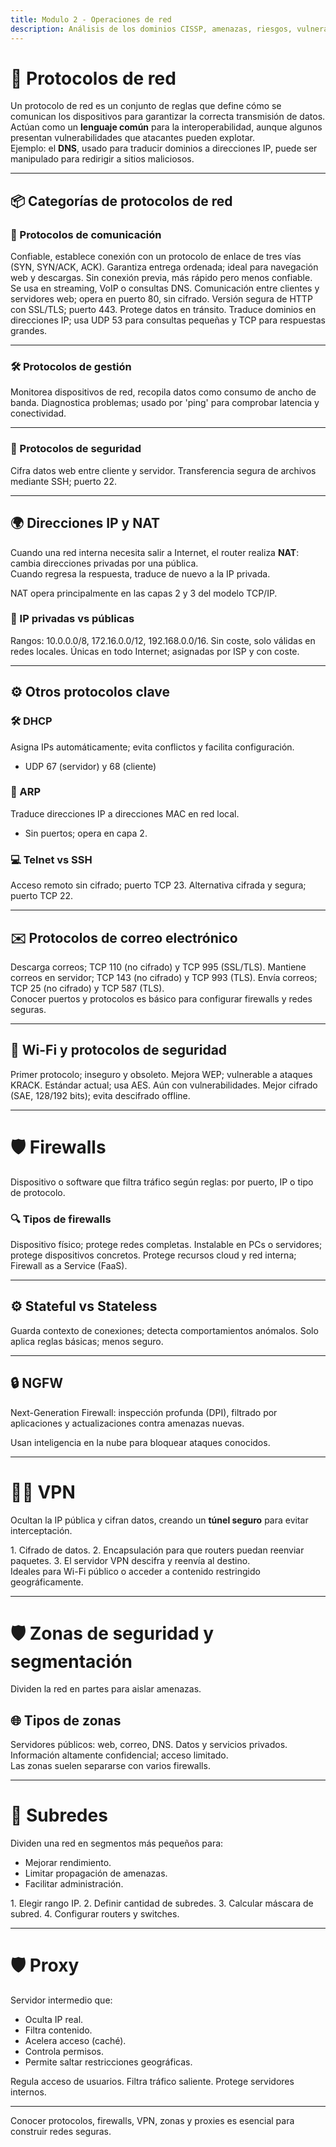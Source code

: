 ```yaml
---
title: Modulo 2 - Operaciones de red
description: Análisis de los dominios CISSP, amenazas, riesgos, vulnerabilidades y su impacto en la organización.
---
```



# 📡 Protocolos de red

Un protocolo de red es un conjunto de reglas que define cómo se comunican los dispositivos para garantizar la correcta transmisión de datos.  
Actúan como un **lenguaje común** para la interoperabilidad, aunque algunos presentan vulnerabilidades que atacantes pueden explotar.  
Ejemplo: el **DNS**, usado para traducir dominios a direcciones IP, puede ser manipulado para redirigir a sitios maliciosos.

---

## 📦 Categorías de protocolos de red

### 📨 Protocolos de comunicación

<CardGrid>
  <Card title="TCP" icon="handshake">
    Confiable, establece conexión con un protocolo de enlace de tres vías (SYN, SYN/ACK, ACK). Garantiza entrega ordenada; ideal para navegación web y descargas.
  </Card>
  <Card title="UDP" icon="zap">
    Sin conexión previa, más rápido pero menos confiable. Se usa en streaming, VoIP o consultas DNS.
  </Card>
  <Card title="HTTP" icon="globe">
    Comunicación entre clientes y servidores web; opera en puerto 80, sin cifrado.
  </Card>
  <Card title="HTTPS" icon="lock">
    Versión segura de HTTP con SSL/TLS; puerto 443. Protege datos en tránsito.
  </Card>
  <Card title="DNS" icon="server">
    Traduce dominios en direcciones IP; usa UDP 53 para consultas pequeñas y TCP para respuestas grandes.
  </Card>
</CardGrid>

---

### 🛠️ Protocolos de gestión

<CardGrid>
  <Card title="SNMP" icon="activity">
    Monitorea dispositivos de red, recopila datos como consumo de ancho de banda.
  </Card>
  <Card title="ICMP" icon="alert-circle">
    Diagnostica problemas; usado por 'ping' para comprobar latencia y conectividad.
  </Card>
</CardGrid>

---

### 🔐 Protocolos de seguridad

<CardGrid>
  <Card title="HTTPS" icon="lock">
    Cifra datos web entre cliente y servidor.
  </Card>
  <Card title="SFTP" icon="upload-cloud">
    Transferencia segura de archivos mediante SSH; puerto 22.
  </Card>
</CardGrid>

---

## 🌍 Direcciones IP y NAT

Cuando una red interna necesita salir a Internet, el router realiza **NAT**: cambia direcciones privadas por una pública.  
Cuando regresa la respuesta, traduce de nuevo a la IP privada.

<Aside>
NAT opera principalmente en las capas 2 y 3 del modelo TCP/IP.
</Aside>

### 🔑 IP privadas vs públicas

<CardGrid>
  <Card title="Privadas" icon="shield-check">
    Rangos: 10.0.0.0/8, 172.16.0.0/12, 192.168.0.0/16. Sin coste, solo válidas en redes locales.
  </Card>
  <Card title="Públicas" icon="globe">
    Únicas en todo Internet; asignadas por ISP y con coste.
  </Card>
</CardGrid>

---

## ⚙️ Otros protocolos clave

### 🛠️ DHCP
Asigna IPs automáticamente; evita conflictos y facilita configuración.
- UDP 67 (servidor) y 68 (cliente)

### 🔄 ARP
Traduce direcciones IP a direcciones MAC en red local.
- Sin puertos; opera en capa 2.

### 💻 Telnet vs SSH
<CardGrid>
  <Card title="Telnet" icon="terminal">
    Acceso remoto sin cifrado; puerto TCP 23.
  </Card>
  <Card title="SSH" icon="shield">
    Alternativa cifrada y segura; puerto TCP 22.
  </Card>
</CardGrid>

---

## ✉️ Protocolos de correo electrónico

<CardGrid>
  <Card title="POP3" icon="mail">
    Descarga correos; TCP 110 (no cifrado) y TCP 995 (SSL/TLS).
  </Card>
  <Card title="IMAP" icon="mail-open">
    Mantiene correos en servidor; TCP 143 (no cifrado) y TCP 993 (TLS).
  </Card>
  <Card title="SMTP" icon="send">
    Envía correos; TCP 25 (no cifrado) y TCP 587 (TLS).
  </Card>
</CardGrid>

<Aside type="tip">
Conocer puertos y protocolos es básico para configurar firewalls y redes seguras.
</Aside>

---

## 📡 Wi-Fi y protocolos de seguridad

<CardGrid>
  <Card title="WEP (1999)" icon="wifi-off">
    Primer protocolo; inseguro y obsoleto.
  </Card>
  <Card title="WPA (2003)" icon="wifi">
    Mejora WEP; vulnerable a ataques KRACK.
  </Card>
  <Card title="WPA2 (2004)" icon="wifi">
    Estándar actual; usa AES. Aún con vulnerabilidades.
  </Card>
  <Card title="WPA3 (2018)" icon="wifi">
    Mejor cifrado (SAE, 128/192 bits); evita descifrado offline.
  </Card>
</CardGrid>

---

# 🛡️ Firewalls

Dispositivo o software que filtra tráfico según reglas: por puerto, IP o tipo de protocolo.

### 🔍 Tipos de firewalls

<CardGrid>
  <Card title="Hardware" icon="server">
    Dispositivo físico; protege redes completas.
  </Card>
  <Card title="Software" icon="cpu">
    Instalable en PCs o servidores; protege dispositivos concretos.
  </Card>
  <Card title="En la nube" icon="cloud">
    Protege recursos cloud y red interna; Firewall as a Service (FaaS).
  </Card>
</CardGrid>

---

## ⚙️ Stateful vs Stateless

<CardGrid>
  <Card title="Con estado" icon="check-circle">
    Guarda contexto de conexiones; detecta comportamientos anómalos.
  </Card>
  <Card title="Sin estado" icon="minus-circle">
    Solo aplica reglas básicas; menos seguro.
  </Card>
</CardGrid>

---

## 🔒 NGFW

Next-Generation Firewall: inspección profunda (DPI), filtrado por aplicaciones y actualizaciones contra amenazas nuevas.

<Aside>
Usan inteligencia en la nube para bloquear ataques conocidos.
</Aside>

---

# 🕵️‍♂️ VPN

Ocultan la IP pública y cifran datos, creando un **túnel seguro** para evitar interceptación.

<Steps>
1. Cifrado de datos.
2. Encapsulación para que routers puedan reenviar paquetes.
3. El servidor VPN descifra y reenvía al destino.
</Steps>

<Aside>
Ideales para Wi-Fi público o acceder a contenido restringido geográficamente.
</Aside>

---

# 🛡️ Zonas de seguridad y segmentación

Dividen la red en partes para aislar amenazas.

## 🌐 Tipos de zonas

<CardGrid>
  <Card title="DMZ" icon="globe">
    Servidores públicos: web, correo, DNS.
  </Card>
  <Card title="Red interna" icon="shield">
    Datos y servicios privados.
  </Card>
  <Card title="Zona restringida" icon="lock">
    Información altamente confidencial; acceso limitado.
  </Card>
</CardGrid>

<Aside type="note">
Las zonas suelen separarse con varios firewalls.
</Aside>

---

# 🌱 Subredes

Dividen una red en segmentos más pequeños para:
- Mejorar rendimiento.
- Limitar propagación de amenazas.
- Facilitar administración.

<Steps>
1. Elegir rango IP.
2. Definir cantidad de subredes.
3. Calcular máscara de subred.
4. Configurar routers y switches.
</Steps>

---

# 🛡️ Proxy

Servidor intermedio que:
- Oculta IP real.
- Filtra contenido.
- Acelera acceso (caché).
- Controla permisos.
- Permite saltar restricciones geográficas.

<CardGrid>
  <Card title="Directo" icon="arrow-up">
    Regula acceso de usuarios.
  </Card>
  <Card title="Reenvío" icon="arrow-right">
    Filtra tráfico saliente.
  </Card>
  <Card title="Inverso" icon="arrow-left">
    Protege servidores internos.
  </Card>
</CardGrid>

---

<Aside type="tip">
Conocer protocolos, firewalls, VPN, zonas y proxies es esencial para construir redes seguras.
</Aside>